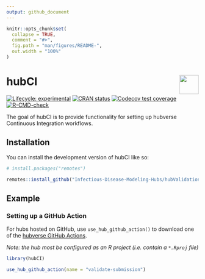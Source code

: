 ```yaml
---
output: github_document
---
```


<!-- README.md is generated from README.Rmd. Please edit that file -->

```r
knitr::opts_chunk$set(
  collapse = TRUE,
  comment = "#>",
  fig.path = "man/figures/README-",
  out.width = "100%"
)
```

# hubCI <img src="https://github.com/Infectious-Disease-Modeling-Hubs/hubDocs/blob/main/docs/_static/LOGO-CovidForecastHub_VIRUS-blue.png?raw=true" align="right" width="50px"/>

<!-- badges: start -->
[![Lifecycle: experimental](https://img.shields.io/badge/lifecycle-experimental-orange.svg)](https://lifecycle.r-lib.org/articles/stages.html#experimental)
[![CRAN status](https://www.r-pkg.org/badges/version/hubCI)](https://CRAN.R-project.org/package=hubCI)
[![Codecov test coverage](https://codecov.io/gh/Infectious-Disease-Modeling-Hubs/hubCI/branch/main/graph/badge.svg)](https://app.codecov.io/gh/Infectious-Disease-Modeling-Hubs/hubCI?branch=main)
[![R-CMD-check](https://github.com/Infectious-Disease-Modeling-Hubs/hubCI/actions/workflows/R-CMD-check.yaml/badge.svg)](https://github.com/Infectious-Disease-Modeling-Hubs/hubCI/actions/workflows/R-CMD-check.yaml)
<!-- badges: end -->

The goal of hubCI is to provide functionality for setting up hubverse Continuous Integration workflows.

## Installation

You can install the development version of hubCI like so:

``` r
# install.packages("remotes")

remotes::install_github("Infectious-Disease-Modeling-Hubs/hubValidations")
```

## Example

### Setting up a GitHub Action

For hubs hosted on GitHub, use `use_hub_github_action()` to download one of the [hubverse GitHub Actions](https://github.com/Infectious-Disease-Modeling-Hubs/hubverse-actions).

_Note: the hub most be configured as an R project (i.e. contain a `*.Rproj` file)_

```r
library(hubCI)

use_hub_github_action(name = "validate-submission")
```

